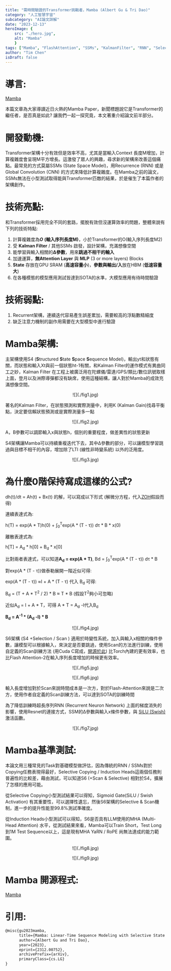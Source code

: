 ```yaml
---
title: "需時間驗證的Transformer挑戰者，Mamba (Albert Gu & Tri Dao)"
category: "人工智慧宇宙"
subcategory: "AI論文詳解"
date: "2023-12-13"
heroImage: { 
    src: "./hero.jpg",
    alt: "Mamba"
    }
tags: ["Mamba", "FlashAttention", "SSMs", "KalmanFilter", "RNN", "SelectionS6", "HardwareAware", "AI論文詳解", "基礎模型"]
author: "Tim Chen"
isDraft: false
---
```

# 導言:
[Mamba](https://arxiv.org/abs/2312.00752)

本篇文章為大家導讀近日火熱的Mamba Paper，新聞標題說它是Transformer的繼任者，是否真是如此? 讓我們一起一探究竟，本文著重介紹論文前半部分。

# 開發動機:
Transformer架構十分有效但是效率不高，尤其是當輸入Context 長度M增加，計算複雜度會呈現M平方增長。這激發了眾人的興趣，尋求新的架構來改善這個痛點。最常見的方式莫屬SSMs (State Space Model)，用Recurrence (RNN) 或是 Global Convolution (CNN) 的方式來降低計算複雜度。在Mamba之前的論文，SSMs無法在小型測試取得能與Transformer匹敵的結果，於是催生了本篇作者的架構創作。

# 技術亮點:
和Transformer採用完全不同的套路，擺脫有效但沒運算效率的問題，整體來說有下列的技術特點:

1. 計算複雜度為***O*** **(輸入序列長度M)**，小於Transformer的O(輸入序列長度M2)
2. 受 **Kalman Filter** / 其他SSMs 啟發，設計架構，充滿想像空間
3. 能學習與輸入相關的**Δ參數**，用來**跳過不相干的輸入**
4. 加速運算，**無Attention Layer** 與 **MLP** (3 or more layers) Blocks
5. **State** 存放在GPU SRAM (**高速容量小**)，**參數與輸出/入**放在HBM (**低速容量大**)
6. 在各種模態的模型應用測試皆達到SOTA的水準，大模型應用有待時間驗證

# 技術弱點:
1. Recurrent架構，連續迭代容易產生誤差累加，需要較高的浮點數精細度
2. 缺乏注意力機制的副作用需要在大型模型中進行驗證

# Mamba架構:
主架構使用S4 (**S**tructured **S**tate **S**pace **S**equence Model)，輸出yt和狀態有關，而狀態和輸入Xt與前一個狀態ht-1有關，和Kalman Filter的運作模式有異曲同工之妙，Kalman Filter 在工程上被廣泛用在陀螺儀/雷達/GPS/類比/數位訊號取樣上面，登月以及洲際導彈都沒有缺席，使用這種結構，讓人對於Mamba的成效充滿想像空間。

<p align="center">![](./fig1.jpg)</p>
<figcaption>著名的Kalman Filter，在狀態預測和實際測量中，利用K (Kalman Gain)找尋平衡點，決定要信賴狀態預測或是實際測量多一點</figcaption>

<p align="center">![](./fig2.jpg)</p>
<figcaption>A，B參數可以調節輸入x與狀態h，個別的重要程度，做差異性的狀態更新</figcaption>

S4架構讓Mamba可以持續重複迭代下去，其中Δ參數的部分，可以讓模型學習跳過與目標不相干的內容，增加除了LTI (線性非時變系統) 以外的泛用度。

<p align="center">![](./fig3.jpg)</p>

# 為什麼0階保持寫成這樣的公式? 
dh(t)/dt = Ah(t) + Bx(t) 的解，可以寫成以下形式 (解微分方程，代入[ZOH](https://zh.wikipedia.org/zh-tw/%E9%9B%B6%E9%9A%8E%E4%BF%9D%E6%8C%81)假設而得)

連續表達式為:

h(T) = exp(A * T)h(0) + ∫<sub>0</sub><sup>T</sup>exp(A * (T - τ)) dτ * B * x(0)

離散表達式為:

h[T] = A<sub>d</sub> * h[0] + B<sub>d</sub> * x[0]

比對兩者表達式，可以知道**A<sub>d</sub> = exp(A * T)**, Bd = ∫<sub>0</sub><sup>T</sup>exp(A * (T - τ)) dτ * B

對exp(A * (T - τ))做泰勒展開一階近似可得:

exp(A * (T - τ)) ≈Ⅰ + A * (T - τ) 代入 B<sub>d</sub> 可得:

B<sub>d</sub> = (T + A * T<sup>2</sup> / 2) * B ​≈ T * B (假設T<sup>2</sup>夠小可忽略)

近似A<sub>d</sub> = Ⅰ + A * T，可得 A * T = A<sub>d</sub> -Ⅰ代入B<sub>d</sub>

**B<sub>d</sub> = A<sup>-1</sup> * (A<sub>d</sub> -Ⅰ) * B**

<p align="center">![](./fig4.jpg)</p>

S6架構 (S4 +Selection / Scan ) 適用於時變性系統，加入與輸入x相關的條件參數，讓模型可以根據輸入，來決定是否要跳過，使用Scan的方法進行訓練，使用自定義的Scan訓練方法 (用Cuda C寫成，[開源於此](https://github.com/state-spaces/mamba/tree/main/csrc/selective_scan)) 比Torch內建的更有效率，也比Flash Attention-2在輸入序列長度增加的時候更有效率。

<p align="center">![](./fig5.jpg)</p>
<p align="center">![](./fig6.jpg)</p>
<figcaption>輸入長度增加對於Scan來說時間成本是一次方，對於Flash-Attention來說是二次方，使用作者自定義的Scan訓練方法，可以達到SOTA的訓練時間</figcaption>

為了降低訓練時超長序列RNN (Recurrent Neuron Network) 上面的梯度消失的影響，使用Resnet的連接方式，SSM的Δ參數與輸入x條件參數，與 [SiLU (Swish)](https://paperswithcode.com/method/silu) 激活函數。

<p align="center">![](./fig7.jpg)</p>

# Mamba基準測試:
本論文用三種常見的Task對基礎模型做評估，因為傳統的RNN / SSMs對於Copying任務表現得最好，Selective Copying / Induction Heads這兩個任務則普遍性的比較差，藉由測試，可以知道S6 (+Scan & Selective) 相對於S4，擴展了怎樣的應用可能。

從Selective Copying小型測試結果可以得知，Sigmoid Gate(SiLU / Swish Activation) 有其重要性，可以選擇性遺忘，然後S6架構的Selective & Scan機制，進一步的提升性能至99.8%測試準確度。

從Induction Heads小型測試可以得知，S6是否具有LLM使用的MHA (Multi-Head Attention) 水平，從測試結果來看，Mamba可以Train Short，Test Long 到1M Test Sequence以上，這是現有MHA YaRN / RoPE 尚無法達成的能力範圍。

<p align="center">![](./fig8.jpg)</p>
<p align="center">![](./fig9.jpg)</p>

# Mamba 開源程式:
[Mamba](https://github.com/state-spaces/mamba)

# 引用:
```markdown
@misc{gu2023mamba,
      title={Mamba: Linear-Time Sequence Modeling with Selective State Spaces}, 
      author={Albert Gu and Tri Dao},
      year={2023},
      eprint={2312.00752},
      archivePrefix={arXiv},
      primaryClass={cs.LG}
}
```